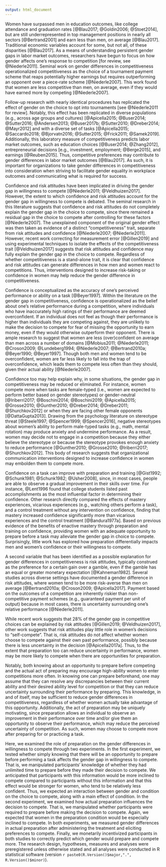 ```yaml
---
output: html_document
---
```


Women have surpassed men in education outcomes, like college attendance and graduation rates [@Blau2017; @Goldin2006; @Stoet2014], but are still underrepresented in top management positions in nearly all sectors [@Bertrand2001] and earn less than men, on average [@Blau2017]. Traditional economic variables account for some, but not all, of these disparities [@Blau2017]. As a means of understanding persistent gender gaps in labor market outcomes, researchers have begun to focus on how gender affects one’s response to competition [for review, see @Niederle2011]. Seminal work on gender differences in competitiveness operationalized competitiveness as the choice of a tournament payment scheme that reaps potentially higher earnings but requires outperforming an opponent over a piece-rate scheme [@Niederle2007]. This work found that women are less competitive than men, on average, even if they would have earned more by competing [@Niederle2007]. 

Follow-up research with nearly identical procedures has replicated the effect of gender on the choice to opt into tournaments [see @Niederle2011 for review]. Notably, this effect has been replicated in diverse populations (e.g., across age groups and cultures) [@Apicella2015; @Buser2014; @Sutter2016; @Andersen2013; @Buser2017b; @Sutter2010; @Dreber2014; @Mayr2012] and with a diverse set of tasks [@Apicella2015; @Saccardo2018; @Bjorvatn2016; @Sutter2015; @Frick2011; @Samek2019]. Additionally, this laboratory measure of competitiveness predicts labor market outcomes, such as education choices [@Buser2014; @Zhang2012], entrepreneurial decisions [e.g., investment, employment; @Berge2015], and earnings [@Reuben2015]. Thus, competitive preferences may contribute to gender differences in labor market outcomes [@Blau2017]. As such, it is important for organizations to take gender differences in competitiveness into consideration when striving to facilitate gender equality in workplace outcomes and communicating what is required for success.  

Confidence and risk attitudes have been implicated in driving the gender gap in willingness to compete [@Niederle2011; @Veldhuizen2017]. However, the extent to which confidence and risk attitudes account for the gender gap in willingness to compete is debated. The seminal research in this literature suggests that confidence and risk attitudes do not completely explain the gender gap in the choice to compete, since there remained a residual gap in the choice to compete after controlling for these factors [@Niederle2007]. The unexplained component of the original gender effect was then taken as evidence of a distinct "competitiveness" trait, separate from risk attitudes and confidence [@Niederle2007; @Niederle2011]. However, recent work correcting for measurement error [@Gillen2019] and using experimental techniques to isolate the effects of the competitiveness trait [@Veldhuizen2017] suggests that risk attitudes and confidence may fully explain the gender gap in the choice to compete. Regardless of whether competitiveness is a stand-alone trait, it is clear that confidence and risk attitudes can generate differences in how men and women react to competitions. Thus, interventions designed to increase risk-taking or confidence in women may help reduce the gender difference in competitiveness.  

Confidence is conceptualized as the accuracy of one’s perceived performance or ability on a task [@Beyer1997]. Within the literature on the gender gap in competitiveness, confidence is operationalized as the belief about one’s relative performance during a competition, where individuals who have inaccurately high ratings of their performance are deemed overconfident. If an individual does not feel as though their performance is higher than individuals they are competing against, they are unlikely to make the decision to compete for fear of missing the opportunity to earn money, even if they would otherwise outperform their opponent. There is ample research to suggest that women are less (over)confident on average than men across a number of domains [@Mobius2011; @Niederle2011; @Croson2009; @Lundeberg1994; @Niederle2007; @Bertrand2010a; @Beyer1990; @Beyer1997]. Though both men and women tend to be overconfident, women are far less likely to fall into the trap of overconfidence, which leads them to compete less often than they should, given their actual ability [@Niederle2007]. 

Confidence too may help explain why, in some situations, the gender gap in competitiveness may be reduced or eliminated. For instance, women compete more when tasks are female-typed (i.e., women are expected to perform better based on gender stereotypes) or gender-neutral [@Iriberri2017; @Boschini2014; @Boschini2019; @Apicella2015; @Grosse2010; @Gunther2010; @Dreber2014; @Dreber2011; @Shurchkov2012] or when they are facing other female opponents [@DattaGupta2013]. Drawing from the psychology literature on stereotype threat [@Steele1997; @Spencer1999; @Spencer2016], negative stereotypes about women’s ability to perform male-typed tasks (e.g., math, mental rotation) may produce anxiety and undermine performance. As a result, women may decide not to engage in a competition because they either believe the stereotype or because the stereotype provokes enough anxiety to reduce performance [@Gunther2010; @Grosse2010; @Iriberri2017; @Shurchkov2012]. This body of research suggests that organizational communication interventions designed to increase confidence in women may embolden them to compete more. 

Confidence on a task can improve with preparation and training [@Gist1992; @Schunk1981; @Schunk1982; @Usher2008], since, in most cases, people are able to observe a gradual improvement in their skills over time. For instance, @Lent1996 found that college students listed past accomplishments as the most influential factor in determining their confidence. Other research directly compared the effects of mastery experiences, vicarious experiences (e.g., watching others perform a task), and a control treatment without any intervention on confidence, finding that mastery increased confidence significantly more than vicarious experiences and the control treatment [@Bandura1977a]. Based on previous evidence of the benefits of enactive mastery through preparation and training on confidence, providing women with an adequate opportunity to prepare before a task may alleviate the gender gap in choice to compete. Surprisingly, little work has explored how preparation differentially impacts men and women’s confidence or their willingness to compete.

A second variable that has been identified as a possible explanation for gender differences in competitiveness is risk attitudes, typically construed as the preference for a certain gain over a gamble, even if the gamble has an equal or greater monetary expectation [@Kahneman1982]. Several studies across diverse settings have documented a gender difference in risk attitudes, where women tend to be more risk-averse than men on average [@Bertrand2010a; @Croson2009; @Apicella2017]. Payment based on the outcomes of a competition are inherently riskier than non-competitive payment schemes (e.g., guaranteed payment per unit of output) because in most cases, there is uncertainty surrounding one's relative performance [@Niederle2011].  

While recent work suggests that 28% of the gender gap in competitive choices can be explained by risk attitudes [@Gillen2019; @Veldhuizen2017], other work suggests that risk attitudes play little role in women’s decisions to “self-compete”. That is, risk attitudes do not affect whether women choose to compete against their own past performance, possibly because there is less uncertainty in the decision [@Apicella2017a]. Thus, to the extent that preparation too can reduce uncertainty in performance, women may be more likely to compete when there are opportunities for preparation. 

Notably, both knowing about an opportunity to prepare before competing and the actual act of preparing may encourage high-ability women to enter competitions more often. In knowing one can prepare beforehand, one may assume that they can resolve any discrepancies between their current ability and their desired ability level for competition or that they can reduce uncertainty surrounding their performance by preparing. This knowledge, in and of itself, may be sufficient to reduce gender differences in competitiveness, regardless of whether women actually take advantage of this opportunity. Additionally, the act of preparation may be uniquely motivating, since preparation allows an individual to observe an improvement in their performance over time and/or give them an opportunity to observe their performance, which may reduce the perceived uncertainty of competition. As such, women may choose to compete more after preparing for or practicing a task. 

Here, we examined the role of preparation on the gender differences in willingness to compete through two experiments. In the first experiment, we tested whether simply knowing that there will be an opportunity to prepare before performing a task affects the gender gap in willingness to compete. That is, we manipulated participants’ knowledge of whether they had unlimited time to prepare before they made their decision to compete. We anticipated that participants with this information would be more inclined to compete compared to participants without this information and that this effect would be stronger for women, who tend to be relatively less confident. Thus, we expected an interaction between gender and condition on the choice to compete, along with a main effect of condition. In the second experiment, we examined how actual preparation influences the decision to compete. That is, we manipulated whether participants were required to prepare before making the decision to compete. Again, we expected that women in the preparation condition would be especially inclined to compete. In both experiments, we measured gender differences in actual preparation after administering the treatment and eliciting preferences to compete. Finally, we monetarily incentivized participants in both studies to correctly predict which gender would prepare and compete more. The research design, hypotheses, measures and analyses were preregistered unless otherwise stated and all analyses were conducted in R statistical software (version `r paste0(R.Version()$major,".", R.Version()$minor)`). 
